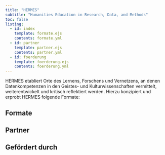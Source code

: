 ```yaml
---
title: "HERMES"
subtitle: "Humanities Education in Research, Data, and Methods"
toc: false
listing:
  - id: index
    template: formate.ejs
    contents: formate.yml
  - id: partner
    template: partner.ejs
    contents: partner.yml
  - id: foerderung
    template: foerderung.ejs
    contents: foerderung.yml
---
```


HERMES etabliert Orte des Lernens, Forschens und Vernetzens, an denen Datenkompetenzen in den Geistes- und Kulturwissenschaften vermittelt, weiterentwickelt und kritisch reflektiert werden. Hierzu konzipiert und erprobt HERMES folgende Formate:


## Formate

::: {#index}
:::

## Partner

::: {#partner}
:::

## Gefördert durch

::: {#foerderung}
:::